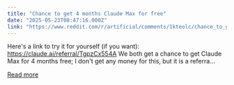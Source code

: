 ```yaml
---
title: "Chance to get 4 months Claude Max for free"
date: "2025-05-23T08:47:16.000Z"
link: "https://www.reddit.com/r/artificial/comments/1kteolc/chance_to_get_4_months_claude_max_for_free/"
---
```


Here's a link to try it for yourself (if you want): https://claude.ai/referral/TgpzCx554A
 We both get a chance to get Claude Max for 4 months free; I don't get any money for this, but it is a referra...

[Read more](https://www.reddit.com/r/artificial/comments/1kteolc/chance_to_get_4_months_claude_max_for_free/)
